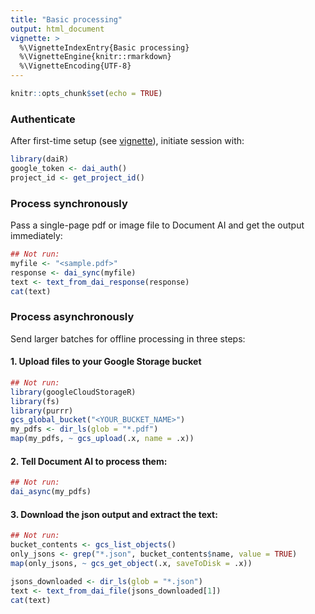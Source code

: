 ```yaml
---
title: "Basic processing"
output: html_document
vignette: >
  %\VignetteIndexEntry{Basic processing}
  %\VignetteEngine{knitr::rmarkdown}
  %\VignetteEncoding{UTF-8}
---
```


```r
knitr::opts_chunk$set(echo = TRUE)
```


### Authenticate

After first-time setup (see [vignette](https://dair.info/articles/setting_up_google_storage.html)), initiate session with:

```r
library(daiR) 
google_token <- dai_auth() 
project_id <- get_project_id()
```

### Process synchronously

Pass a single-page pdf or image file to Document AI and get the output immediately:

```r
## Not run:
myfile <- "<sample.pdf>"
response <- dai_sync(myfile)
text <- text_from_dai_response(response)
cat(text)
```

### Process asynchronously

Send larger batches for offline processing in three steps:

#### 1. Upload files to your Google Storage bucket

```r
## Not run:
library(googleCloudStorageR)
library(fs)
library(purrr)
gcs_global_bucket("<YOUR_BUCKET_NAME>")
my_pdfs <- dir_ls(glob = "*.pdf")
map(my_pdfs, ~ gcs_upload(.x, name = .x))
```

#### 2. Tell Document AI to process them:

```r
## Not run:
dai_async(my_pdfs)
```

#### 3. Download the json output and extract the text:

```r
## Not run:
bucket_contents <- gcs_list_objects()
only_jsons <- grep("*.json", bucket_contents$name, value = TRUE)
map(only_jsons, ~ gcs_get_object(.x, saveToDisk = .x))

jsons_downloaded <- dir_ls(glob = "*.json")
text <- text_from_dai_file(jsons_downloaded[1])
cat(text)
```
